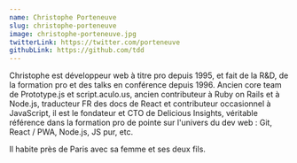 ```yaml
---
name: Christophe Porteneuve
slug: christophe-porteneuve
image: christophe-porteneuve.jpg
twitterLink: https://twitter.com/porteneuve
githubLink: https://github.com/tdd
---
```


Christophe est développeur web à titre pro depuis 1995, et fait de la R&D, de la
formation pro et des talks en conférence depuis 1996. Ancien core team de
Prototype.js et script.aculo.us, ancien contributeur à Ruby on Rails et à
Node.js, traducteur FR des docs de React et contributeur occasionnel à
JavaScript, il est le fondateur et CTO de Delicious Insights, véritable
référence dans la formation pro de pointe sur l'univers du dev web : Git,
React / PWA, Node.js, JS pur, etc.

Il habite près de Paris avec sa femme et ses deux fils.
